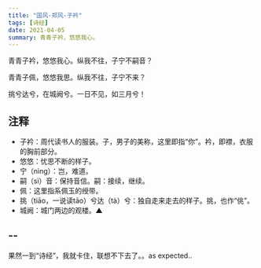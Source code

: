 ```yaml
---
title: "国风-郑风-子衿"
tags: [诗经]
date: 2021-04-05
summary: 青青子衿，悠悠我心。
---
```


青青子衿，悠悠我心。纵我不往，子宁不嗣音？

青青子佩，悠悠我思。纵我不往，子宁不来？

挑兮达兮，在城阙兮。一日不见，如三月兮！

## 注释

- 子衿：周代读书人的服装。子，男子的美称，这里即指“你”。衿，即襟，衣服的胸前部分。
- 悠悠：忧思不断的样子。
- 宁（nìng）：岂，难道。
- 嗣（sì）音：保持音信。嗣：接续，继续。
- 佩：这里指系佩玉的绶带。
- 挑（tiāo，一说读tāo）兮达（tà）兮：独自走来走去的样子。挑，也作“佻”。
- 城阙：城门两边的观楼。▲

## --

果然一到“诗经”，我就卡住，联想不下去了。。as expected..
